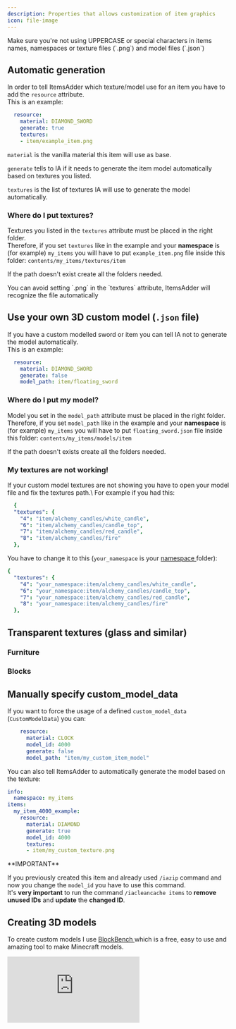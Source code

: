```yaml
---
description: Properties that allows customization of item graphics
icon: file-image
---
```


<Warning>
Make sure you're not using UPPERCASE or special characters in items names, namespaces or texture files (`.png`) and model files (`.json`)
</Warning>


## Automatic generation

In order to tell ItemsAdder which texture/model use for an item you have to add the `resource` attribute.\
This is an example:

```yaml
  resource:
    material: DIAMOND_SWORD
    generate: true
    textures:
    - item/example_item.png
```

`material` is the vanilla material this item will use as base.

`generate` tells to IA if it needs to generate the item model automatically based on textures you listed.

`textures` is the list of textures IA will use to generate the model automatically.

### Where do I put textures?

Textures you listed in the `textures` attribute must be placed in the right folder.\
Therefore, if you set `textures` like in the example and your **namespace** is (for example) `my_items` you will have to put `example_item.png` file inside this folder: `contents/my_items/textures/item`

If the path doesn't exist create all the folders needed.


<Note>
You can avoid setting `.png` in the `textures` attribute, ItemsAdder will recognize the file automatically
</Note>


## Use your own 3D custom model (`.json` file)

If you have a custom modelled sword or item you can tell IA not to generate the model automatically.\
This is an example:

```yaml
  resource:
    material: DIAMOND_SWORD
    generate: false
    model_path: item/floating_sword
```

### Where do I put my model?

Model you set in the `model_path` attribute must be placed in the right folder.\
Therefore, if you set `model_path` like in the example and your **namespace** is (for example) `my_items` you will have to put `floating_sword.json` file inside this folder: `contents/my_items/models/item`

If the path doesn't exists create all the folders needed.

### **My textures are not working!**


<Warning>
If your custom model textures are not showing you have to open your model file and fix the textures path.\
For example if you had this:

```yaml
  {
  "textures": {
    "4": "item/alchemy_candles/white_candle",
    "6": "item/alchemy_candles/candle_top",
    "7": "item/alchemy_candles/red_candle",
    "8": "item/alchemy_candles/fire"
  },
```

You have to change it to this (`your_namespace` is your [namespace ](broken-reference/)folder):

```yaml
{
  "textures": {
    "4": "your_namespace:item/alchemy_candles/white_candle",
    "6": "your_namespace:item/alchemy_candles/candle_top",
    "7": "your_namespace:item/alchemy_candles/red_candle",
    "8": "your_namespace:item/alchemy_candles/fire"
  },
```
</Warning>


## Transparent textures (glass and similar)

### Furniture


<Card title="Transparent Furniture" icon="text" href="/furniture/transparent-furniture" horizontal></Card>


### Blocks


<Card title="Transparent Block" icon="text" href="/advanced-block-properties/transparent-block" horizontal></Card>


## Manually specify custom\_model\_data

If you want to force the usage of a defined `custom_model_data` (`CustomModelData`) you can:

```yaml
    resource:
      material: CLOCK
      model_id: 4000
      generate: false
      model_path: "item/my_custom_item_model"
```

You can also tell ItemsAdder to automatically generate the model based on the texture:

```yaml
info:
  namespace: my_items
items:
  my_item_4000_example:
    resource:
      material: DIAMOND
      generate: true
      model_id: 4000
      textures:
      - item/my_custom_texture.png
```


<Warning>
**IMPORTANT**

If you previously created this item and already used `/iazip` command and now you change the `model_id` you have to use this command.\
It's **very important** to run the command `/iacleancache items` to **remove unused IDs** and **update** the **changed ID**.
</Warning>


## Creating 3D models

To create custom models I use [BlockBench ](https://blockbench.net/)which is a free, easy to use and amazing tool to make Minecraft models.


<Frame>
  <iframe 
    className="w-full aspect-video rounded-xl" 
    src="https://www.youtube.com/embed/aaJ8XgMAOno" 
    title="YouTube video player" 
    frameBorder="0" 
    allow="accelerometer; autoplay; clipboard-write; encrypted-media; gyroscope; picture-in-picture" 
    allowFullScreen 
  />
</Frame>

### Creating 3D model from a texture

<Frame>
  <iframe 
    className="w-full aspect-video rounded-xl" 
    src="https://www.youtube.com/embed/CSWxrAqjrKA" 
    title="YouTube video player" 
    frameBorder="0" 
    allow="accelerometer; autoplay; clipboard-write; encrypted-media; gyroscope; picture-in-picture" 
    allowFullScreen 
  />
</Frame>

<Warning>
**Important**

If you're using a **non-vanilla** texture (your **.png** file) you have to open the **.json** file of your model and do a little editing.

If your model is using a custom texture you have to make sure to put your namespace in front of the texture name.\
For example if you have this 3D model and the texture has this path: `contents/my_items/textures/item/custom_item_1.png`

```javascript
 "textures":{
      "0":"item/custom_item_1"
   },
```

you have to add the **namespace** in front of it (`myitems` in my example, you have to use your namespace).

```javascript
 "textures":{
      "0":"myitems:item/custom_item_1"
   },
```
</Warning>

